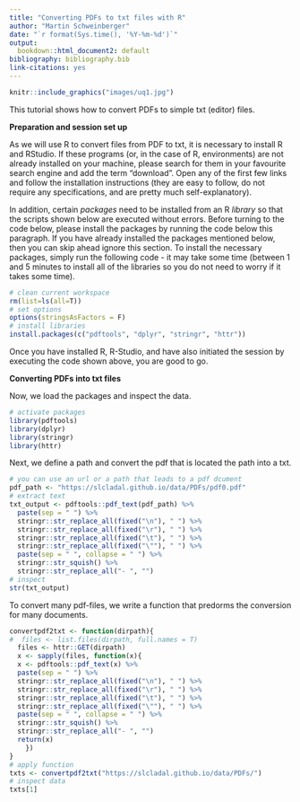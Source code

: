 ```yaml
---
title: "Converting PDFs to txt files with R"
author: "Martin Schweinberger"
date: "`r format(Sys.time(), '%Y-%m-%d')`"
output:
  bookdown::html_document2: default
bibliography: bibliography.bib
link-citations: yes
---
```

```r
knitr::include_graphics("images/uq1.jpg")
```

This tutorial shows how to convert PDFs to simple txt (editor) files.  

**Preparation and session set up**

As we will use R to convert files from PDF to txt, it is necessary to install R and RStudio. If these programs (or, in the case of R, environments) are not already installed on your machine, please search for them in your favourite search engine and add the term "download". Open any of the first few links and follow the installation instructions (they are easy to follow, do not require any specifications, and are pretty much self-explanatory).

In addition, certain *packages* need to be installed from an R *library* so that the scripts shown below are executed without errors. Before turning to the code below, please install the packages by running the code below this paragraph. If you have already installed the packages mentioned below, then you can skip ahead ignore this section. To install the necessary packages, simply run the following code - it may take some time (between 1 and 5 minutes to install all of the libraries so you do not need to worry if it takes some time).

```r
# clean current workspace
rm(list=ls(all=T))
# set options
options(stringsAsFactors = F)
# install libraries
install.packages(c("pdftools", "dplyr", "stringr", "httr"))
```

Once you have installed R, R-Studio, and have also initiated the session by executing the code shown above, you are good to go.

**Converting PDFs into txt files**

Now, we load the packages and inspect the data. 

```r
# activate packages
library(pdftools)
library(dplyr)
library(stringr)
library(httr) 
```

Next, we define a path and convert the pdf that is located the path into a txt.

```r
# you can use an url or a path that leads to a pdf dcument
pdf_path <- "https://slcladal.github.io/data/PDFs/pdf0.pdf"
# extract text
txt_output <- pdftools::pdf_text(pdf_path) %>%
  paste(sep = " ") %>%
  stringr::str_replace_all(fixed("\n"), " ") %>%
  stringr::str_replace_all(fixed("\r"), " ") %>%
  stringr::str_replace_all(fixed("\t"), " ") %>%
  stringr::str_replace_all(fixed("\""), " ") %>%
  paste(sep = " ", collapse = " ") %>%
  stringr::str_squish() %>%
  stringr::str_replace_all("- ", "") 
# inspect
str(txt_output)
```

To convert many pdf-files, we write a function that predorms the conversion for many documents.

```r
convertpdf2txt <- function(dirpath){
#  files <- list.files(dirpath, full.names = T)
  files <- httr::GET(dirpath)
  x <- sapply(files, function(x){
  x <- pdftools::pdf_text(x) %>%
  paste(sep = " ") %>%
  stringr::str_replace_all(fixed("\n"), " ") %>%
  stringr::str_replace_all(fixed("\r"), " ") %>%
  stringr::str_replace_all(fixed("\t"), " ") %>%
  stringr::str_replace_all(fixed("\""), " ") %>%
  paste(sep = " ", collapse = " ") %>%
  stringr::str_squish() %>%
  stringr::str_replace_all("- ", "") 
  return(x)
    })
}
# apply function
txts <- convertpdf2txt("https://slcladal.github.io/data/PDFs/")
# inspect data
txts[1]
```



